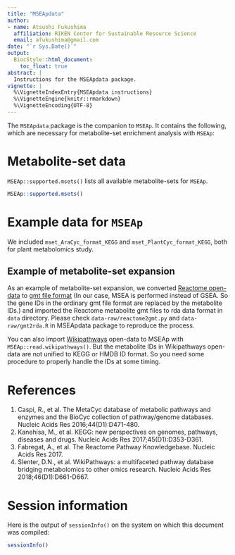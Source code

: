 ---
title: "MSEApdata"
author:
- name: Atsushi Fukushima
  affiliation: RIKEN Center for Sustainable Resource Science
  email: afukushima@gmail.com
date: "`r Sys.Date()`" 
output:
  BiocStyle::html_document:
    toc_float: true
abstract: |
  Instructions for the MSEApdata package.
vignette: |
  %\VignetteIndexEntry{MSEApdata instructions}
  %\VignetteEngine{knitr::rmarkdown}
  %\VignetteEncoding{UTF-8}
---

The `MSEApdata` package is the companion to `MSEAp`. It contains the following, which are necessary for metabolite-set enrichment analysis with `MSEAp`:

# Metabolite-set data
`MSEAp::supported.msets()` lists all available metabolite-sets for `MSEAp`.

```{r}
MSEAp::supported.msets()
```

# Example data for `MSEAp`
We included `mset_AraCyc_format_KEGG` and `mset_PlantCyc_format_KEGG`, both for plant metabolomics study.

## Example of metabolite-set expansion
As an example of metabolite-set expansion, we converted [Reactome open-data](https://reactome.org/download-data) to [gmt file format](https://software.broadinstitute.org/cancer/software/gsea/wiki/index.php/Data_formats#GMT:_Gene_Matrix_Transposed_file_format_.28.2A.gmt.29) (In our case, MSEA is performed instead of GSEA. So the gene IDs in the ordinary gmt file format are replaced by the metabolite IDs.) and imported the Reactome metabolite gmt files to rda data format in `data` directory.
Please check `data-raw/reactome2gmt.py` and `data-raw/gmt2rda.R` in MSEApdata package to reproduce the process.

You can also import [Wikipathways](https://www.wikipathways.org/) open-data to MSEAp with `MSEAp::read.wikipathways()`.
But the metabolite IDs in Wikipathways open-data are not unified to KEGG or HMDB ID format.
So you need some procedure to properly handle the IDs at some timing.

# References
1. Caspi, R., et al. The MetaCyc database of metabolic pathways and enzymes and the BioCyc collection of pathway/genome databases. Nucleic Acids Res 2016;44(D1):D471-480.
2. Kanehisa, M., et al. KEGG: new perspectives on genomes, pathways, diseases and drugs. Nucleic Acids Res 2017;45(D1):D353-D361.
3. Fabregat, A., et al. The Reactome Pathway Knowledgebase. Nucleic Acids Res 2017.
4. Slenter, D.N., et al. WikiPathways: a multifaceted pathway database bridging metabolomics to other omics research. Nucleic Acids Res 2018;46(D1):D661-D667.

# Session information {.unnumbered}

Here is the output of `sessionInfo()` on the system on which this
document was compiled:

```{r sessionInfo, echo=FALSE}
sessionInfo()
```
